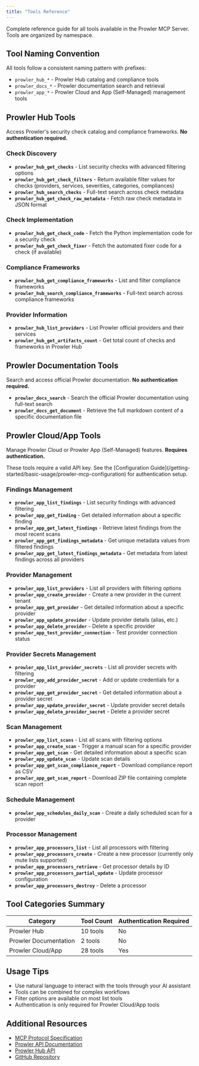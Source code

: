 ```yaml
---
title: "Tools Reference"
---
```


Complete reference guide for all tools available in the Prowler MCP Server. Tools are organized by namespace.

## Tool Naming Convention

All tools follow a consistent naming pattern with prefixes:

- `prowler_hub_*` - Prowler Hub catalog and compliance tools
- `prowler_docs_*` - Prowler documentation search and retrieval
- `prowler_app_*` - Prowler Cloud and App (Self-Managed) management tools

## Prowler Hub Tools

Access Prowler's security check catalog and compliance frameworks. **No authentication required.**

### Check Discovery

- **`prowler_hub_get_checks`** - List security checks with advanced filtering options
- **`prowler_hub_get_check_filters`** - Return available filter values for checks (providers, services, severities, categories, compliances)
- **`prowler_hub_search_checks`** - Full-text search across check metadata
- **`prowler_hub_get_check_raw_metadata`** - Fetch raw check metadata in JSON format

### Check Implementation

- **`prowler_hub_get_check_code`** - Fetch the Python implementation code for a security check
- **`prowler_hub_get_check_fixer`** - Fetch the automated fixer code for a check (if available)

### Compliance Frameworks

- **`prowler_hub_get_compliance_frameworks`** - List and filter compliance frameworks
- **`prowler_hub_search_compliance_frameworks`** - Full-text search across compliance frameworks

### Provider Information

- **`prowler_hub_list_providers`** - List Prowler official providers and their services
- **`prowler_hub_get_artifacts_count`** - Get total count of checks and frameworks in Prowler Hub

## Prowler Documentation Tools

Search and access official Prowler documentation. **No authentication required.**

- **`prowler_docs_search`** - Search the official Prowler documentation using full-text search
- **`prowler_docs_get_document`** - Retrieve the full markdown content of a specific documentation file

## Prowler Cloud/App Tools

Manage Prowler Cloud or Prowler App (Self-Managed) features. **Requires authentication.**

<Note>
These tools require a valid API key. See the [Configuration Guide](/getting-started/basic-usage/prowler-mcp-configuration) for authentication setup.
</Note>

### Findings Management

- **`prowler_app_list_findings`** - List security findings with advanced filtering
- **`prowler_app_get_finding`** - Get detailed information about a specific finding
- **`prowler_app_get_latest_findings`** - Retrieve latest findings from the most recent scans
- **`prowler_app_get_findings_metadata`** - Get unique metadata values from filtered findings
- **`prowler_app_get_latest_findings_metadata`** - Get metadata from latest findings across all providers

### Provider Management

- **`prowler_app_list_providers`** - List all providers with filtering options
- **`prowler_app_create_provider`** - Create a new provider in the current tenant
- **`prowler_app_get_provider`** - Get detailed information about a specific provider
- **`prowler_app_update_provider`** - Update provider details (alias, etc.)
- **`prowler_app_delete_provider`** - Delete a specific provider
- **`prowler_app_test_provider_connection`** - Test provider connection status

### Provider Secrets Management

- **`prowler_app_list_provider_secrets`** - List all provider secrets with filtering
- **`prowler_app_add_provider_secret`** - Add or update credentials for a provider
- **`prowler_app_get_provider_secret`** - Get detailed information about a provider secret
- **`prowler_app_update_provider_secret`** - Update provider secret details
- **`prowler_app_delete_provider_secret`** - Delete a provider secret

### Scan Management

- **`prowler_app_list_scans`** - List all scans with filtering options
- **`prowler_app_create_scan`** - Trigger a manual scan for a specific provider
- **`prowler_app_get_scan`** - Get detailed information about a specific scan
- **`prowler_app_update_scan`** - Update scan details
- **`prowler_app_get_scan_compliance_report`** - Download compliance report as CSV
- **`prowler_app_get_scan_report`** - Download ZIP file containing complete scan report

### Schedule Management

- **`prowler_app_schedules_daily_scan`** - Create a daily scheduled scan for a provider

### Processor Management

- **`prowler_app_processors_list`** - List all processors with filtering
- **`prowler_app_processors_create`** - Create a new processor (currently only mute lists supported)
- **`prowler_app_processors_retrieve`** - Get processor details by ID
- **`prowler_app_processors_partial_update`** - Update processor configuration
- **`prowler_app_processors_destroy`** - Delete a processor

## Tool Categories Summary

| Category | Tool Count | Authentication Required |
|----------|------------|------------------------|
| Prowler Hub | 10 tools | No |
| Prowler Documentation | 2 tools | No |
| Prowler Cloud/App | 28 tools | Yes |

## Usage Tips

- Use natural language to interact with the tools through your AI assistant
- Tools can be combined for complex workflows
- Filter options are available on most list tools
- Authentication is only required for Prowler Cloud/App tools

## Additional Resources

- [MCP Protocol Specification](https://modelcontextprotocol.io)
- [Prowler API Documentation](https://api.prowler.com/api/v1/docs)
- [Prowler Hub API](https://hub.prowler.com/api/docs)
- [GitHub Repository](https://github.com/prowler-cloud/prowler)
